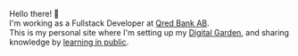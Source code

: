 Hello there! 👋<br/>
I'm working as a Fullstack Developer at [Qred Bank AB](https://www.qred.com).
<br />
This is my personal site where I'm setting up my [Digital Garden](https://joelhooks.com/digital-garden), and sharing knowledge by [learning in public](https://twitter.com/swyx/status/1009174159690264579).

